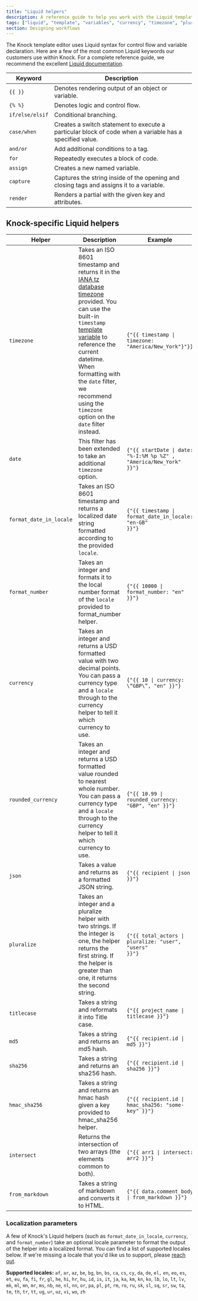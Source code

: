 ```yaml
---
title: "Liquid helpers"
description: A reference guide to help you work with the Liquid templating language in Knock.
tags: ["liquid", "template", "variables", "currency", "timezone", "pluralize"]
section: Designing workflows
---
```


The Knock template editor uses Liquid syntax for control flow and variable declaration. Here are a few of the most common Liquid keywords our customers use within Knock. For a complete reference guide, we recommend the excellent [Liquid documentation](https://shopify.github.io/liquid/).

| Keyword         | Description                                                                                             |
| --------------- | ------------------------------------------------------------------------------------------------------- |
| `{{ }}`         | Denotes rendering output of an object or variable.                                                      |
| `{% %}`         | Denotes logic and control flow.                                                                         |
| `if/else/elsif` | Conditional branching.                                                                                  |
| `case/when`     | Creates a switch statement to execute a particular block of code when a variable has a specified value. |
| `and/or`        | Add additional conditions to a tag.                                                                     |
| `for`           | Repeatedly executes a block of code.                                                                    |
| `assign`        | Creates a new named variable.                                                                           |
| `capture`       | Captures the string inside of the opening and closing tags and assigns it to a variable.                |
| `render`        | Renders a partial with the given key and attributes.                                                    |

## Knock-specific Liquid helpers

| Helper                  | Description                                                                                                                                                                                                                                                                                                                                                                                                      | Example                                                                           |
| ----------------------- | ---------------------------------------------------------------------------------------------------------------------------------------------------------------------------------------------------------------------------------------------------------------------------------------------------------------------------------------------------------------------------------------------------------------- | --------------------------------------------------------------------------------- |
| `timezone`              | Takes an ISO 8601 timestamp and returns it in the [IANA tz database timezone](https://en.wikipedia.org/wiki/List_of_tz_database_time_zones) provided. You can use the built-in `timestamp` [template variable](/designing-workflows/template-editor/variables) to reference the current datetime. When formatting with the `date` filter, we recommend using the `timezone` option on the `date` filter instead. | <code>{"{{ timestamp \| timezone: \"America/New_York\"}"}}</code>                 |
| `date`                  | This filter has been extended to take an additional `timezone` option.                                                                                                                                                                                                                                                                                                                                           | <code>{"{{ startDate \| date: \"%-I:%M %p %Z\" , \"America/New_York\" }}"}</code> |
| `format_date_in_locale` | Takes an ISO 8601 timestamp and returns a localized date string formatted according to the provided `locale`.                                                                                                                                                                                                                                                                                                    | <code>{"{{ timestamp \| format_date_in_locale: \"en-GB\" }}"}</code>              |
| `format_number`         | Takes an integer and formats it to the local number format of the `locale` provided to format_number helper.                                                                                                                                                                                                                                                                                                     | <code>{"{{ 10000 \| format_number: \"en\" }}"}</code>                             |
| `currency`              | Takes an integer and returns a USD formatted value with two decimal points. You can pass a currency type and a `locale` through to the currency helper to tell it which currency to use.                                                                                                                                                                                                                         | <code>{"{{ 10 \| currency: \“GBP\”, \"en\" }}"}</code>                            |
| `rounded_currency`      | Takes an integer and returns a USD formatted value rounded to nearest whole number. You can pass a currency type and a `locale` through to the currency helper to tell it which currency to use.                                                                                                                                                                                                                 | <code>{"{{ 10.99 \| rounded_currency: \"GBP\", \"en\" }}"}</code>                 |
| `json`                  | Takes a value and returns as a formatted JSON string.                                                                                                                                                                                                                                                                                                                                                            | <code>{"{{ recipient \| json }}"}</code>                                          |
| `pluralize`             | Takes an integer and a pluralize helper with two strings. If the integer is one, the helper returns the first string. If the helper is greater than one, it returns the second string.                                                                                                                                                                                                                           | <code>{"{{ total_actors \| pluralize: \"user\", \"users\" }}"}</code>             |
| `titlecase`             | Takes a string and reformats it into Title case.                                                                                                                                                                                                                                                                                                                                                                 | <code>{"{{ project_name \| titlecase }}"}</code>                                  |
| `md5`                   | Takes a string and returns an md5 hash.                                                                                                                                                                                                                                                                                                                                                                          | <code>{"{{ recipient.id \| md5 }}"}</code>                                        |
| `sha256`                | Takes a string and returns an sha256 hash.                                                                                                                                                                                                                                                                                                                                                                       | <code>{"{{ recipient.id \| sha256 }}"}</code>                                     |
| `hmac_sha256`           | Takes a string and returns an hmac hash given a key provided to hmac_sha256 helper.                                                                                                                                                                                                                                                                                                                              | <code>{"{{ recipient.id \| hmac_sha256: \"some-key\" }}"}</code>                  |
| `intersect`             | Returns the intersection of two arrays (the elements common to both).                                                                                                                                                                                                                                                                                                                                            | <code>{"{{ arr1 \| intersect: arr2 }}"}</code>                                    |
| `from_markdown`         | Takes a string of markdown and converts it to HTML.                                                                                                                                                                                                                                                                                                                                                              | <code>{"{{ data.comment_body \| from_markdown }}"}</code>                         |

### Localization parameters

A few of Knock's Liquid helpers (such as `format_date_in_locale`, `currency`, and `format_number`) take an optional locale parameter to format the output of the helper into a localized format. You can find a list of supported locales below. If we're missing a locale that you'd like us to support, please [reach out](mailto:support@knock.app).

**Supported locales:** `af`, `ar`, `az`, `be`, `bg`, `bn`, `bs`, `ca`, `cs`, `cy`, `da`, `de`, `el,` `en`, `eo`, `es`, `et`, `eu`, `fa`, `fi`, `fr`, `gl`, `he`, `hi`, `hr`, `hu`, `id`, `is`, `it`, `ja`, `ka`, `km`, `kn`, `ko`, `lb`, `lo`, `lt`, `lv`, `mk`, `ml`, `mn`, `mr`, `ms`, `nb`, `ne`, `nl`, `nn`, `or`, `pa`, `pl`, `pt`, `rm`, `ro`, `ru`, `sk`, `sl`, `sq`, `sr`, `sw`, `ta`, `te`, `th`, `tr`, `tt`, `ug`, `ur`, `uz`, `vi`, `wo`, `zh`
